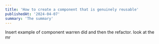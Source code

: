 ---
title: 'How to create a component that is genuinely reusable'
publishedAt: '2024-04-07'
summary: 'The summary'
---

Insert example of component warren did and then the refactor. look at the mr